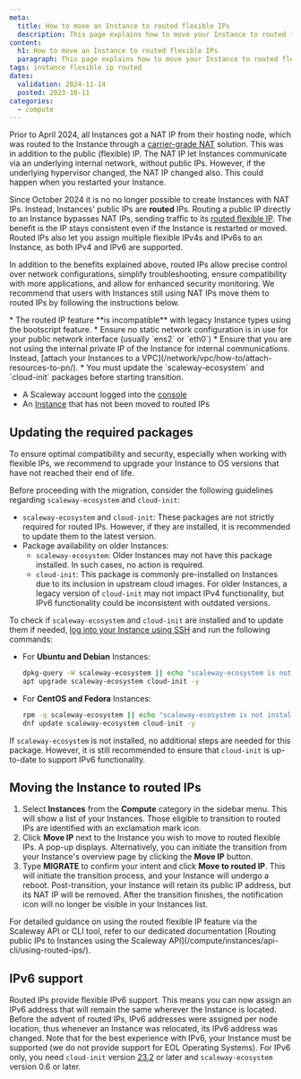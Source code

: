 ```yaml
---
meta:
  title: How to move an Instance to routed flexible IPs
  description: This page explains how to move your Instance to routed flexible IPs
content:
  h1: How to move an Instance to routed flexible IPs
  paragraph: This page explains how to move your Instance to routed flexible IPs
tags: instance flexible ip routed
dates:
  validation: 2024-11-14
  posted: 2023-10-11
categories:
  - compute
---
```


Prior to April 2024, all Instances got a NAT IP from their hosting node, which was routed to the Instance through a [carrier-grade NAT](/compute/instances/concepts/#carrier-grade-nat-(cgnat)) solution. This was in addition to the public (flexible) IP. The NAT IP let Instances communicate via an underlying internal network, without public IPs. However, if the underlying hypervisor changed, the NAT IP changed also. This could happen when you restarted your Instance. 

Since October 2024 it is no no longer possible to create Instances with NAT IPs. Instead, Instances' public IPs are **routed** IPs. Routing a public IP directly to an Instance bypasses NAT IPs, sending traffic to its [routed flexible IP](/compute/instances/concepts/#routed-flexible-ip). The benefit is the IP stays consistent even if the Instance is restarted or moved. Routed IPs also let you assign multiple flexible IPv4s and IPv6s to an Instance, as both IPv4 and IPv6 are supported.

In addition to the benefits explained above, routed IPs allow precise control over network configurations, simplify troubleshooting, ensure compatibility with more applications, and allow for enhanced security monitoring. We recommend that users with Instances still using NAT IPs  move them to routed IPs by following the instructions below. 

<Message type="important">
  * The routed IP feature **is incompatible** with legacy Instance types using the bootscript feature.
  * Ensure no static network configuration is in use for your public network interface (usually `ens2` or `eth0`)
  * Ensure that you are not using the internal private IP of the Instance for internal communications. Instead, [attach your Instances to a VPC](/network/vpc/how-to/attach-resources-to-pn/).
  * You must update the `scaleway-ecosystem` and `cloud-init` packages before starting transition.
</Message>

<Macro id="requirements" />

- A Scaleway account logged into the [console](https://console.scaleway.com)
- An [Instance](/compute/instances/how-to/create-an-instance/) that has not been moved to routed IPs

## Updating the required packages

<Message type="tip">
 To ensure optimal compatibility and security, especially when working with flexible IPs, we recommend to upgrade your Instance to OS versions that have not reached their end of life.
</Message>

Before proceeding with the migration, consider the following guidelines regarding `scaleway-ecosystem` and `cloud-init`:

- `scaleway-ecosystem` and `cloud-init`: These packages are not strictly required for routed IPs. However, if they are installed, it is recommended to update them to the latest version.
- Package availability on older Instances:
  - `scaleway-ecosystem`: Older Instances may not have this package installed. In such cases, no action is required.
  - `cloud-init`: This package is commonly pre-installed on Instances due to its inclusion in upstream cloud images. For older Instances, a legacy version of `cloud-init` may not impact IPv4 functionality, but IPv6 functionality could be inconsistent with outdated versions.

To check if `scaleway-ecosystem` and `cloud-init` are installed and to update them if needed, [log into your Instance using SSH](/compute/instances/how-to/connect-to-instance/) and run the following commands:

* For **Ubuntu and Debian** Instances:
    ```bash
    dpkg-query -W scaleway-ecosystem || echo "scaleway-ecosystem is not installed"
    apt upgrade scaleway-ecosystem cloud-init -y
    ```

* For **CentOS and Fedora** Instances:
    ```bash
    rpm -q scaleway-ecosystem || echo "scaleway-ecosystem is not installed"
    dnf update scaleway-ecosystem cloud-init -y
    ```

If `scaleway-ecosystem` is not installed, no additional steps are needed for this package. However, it is still recommended to ensure that `cloud-init` is up-to-date to support IPv6 functionality.

## Moving the Instance to routed IPs

1. Select **Instances** from the **Compute** category in the sidebar menu. This will show a list of your Instances. Those eligible to transition to routed IPs are identified with an exclamation mark icon.
    <Lightbox src="scaleway-instance-routedip-transition.webp" alt="" />
2. Click **Move IP** next to the Instance you wish to move to routed flexible IPs. A pop-up displays.
    <Message type="tip">
      Alternatively, you can initiate the transition from your Instance's overview page by clicking the **Move IP** button.
    </Message>
3. Type **MIGRATE** to confirm your intent and click **Move to routed IP**. This will initiate the transition process, and your Instance will undergo a reboot.
    <Message type="note">
      Post-transition, your Instance will retain its public IP address, but its NAT IP will be removed.
    </Message>
After the transition finishes, the notification icon will no longer be visible in your Instances list.

<Message type="tip">
  For detailed guidance on using the routed flexible IP feature via the Scaleway API or CLI tool, refer to our dedicated documentation [Routing public IPs to Instances using the Scaleway API](/compute/instances/api-cli/using-routed-ips/).
</Message>


## IPv6 support

Routed IPs provide flexible IPv6 support. This means you can now assign an IPv6 address that will remain the same wherever the Instance is located. Before the advent of routed IPs, IPv6 addresses were assigned per node location, thus whenever an Instance was relocated, its IPv6 address was changed.
Note that for the best experience with IPv6, your Instance must be supported (we do not provide support for EOL Operating Systems).
For IPv6 only, you need `cloud-init` version [23.2](https://github.com/canonical/cloud-init/releases/tag/23.2) or later and `scaleway-ecosystem` version 0.6 or later.
